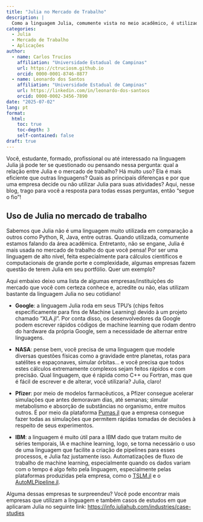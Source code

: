 ---
title: "Julia no Mercado de Trabalho"
description: |
  Como a linguagem Julia, comumente vista no meio acadêmico, é utilizada pelas grandes empresas no mercado de trabalho?
categories:
  - Julia
  - Mercado de Trabalho
  - Aplicações
author:
  - name: Carlos Trucíos
    affiliation: "Universidade Estadual de Campinas"
    url: https://ctruciosm.github.io
    orcid: 0000-0001-8746-8877
  - name: Leonardo dos Santos
    affiliation: "Universidade Estadual de Campinas"
    url: https://linkedin.com/in/leonardo-dos-santoos
    orcid: 0000-0002-3456-7890
date: "2025-07-02"
lang: pt
format:
  html:
    toc: true
    toc-depth: 3
    self-contained: false
draft: true
---

Você, estudante, formado, profissional ou até interessado na linguagem Julia já pode ter se questionado ou pensando nessa pergunta: qual a relação entre Julia e o mercado de trabalho? Há muito uso? Ela é mais eficiente que outras linguagens? Quais as principais diferenças e por que uma empresa decide ou não utilizar Julia para suas atividades? Aqui, nesse blog, trago para você a resposta para todas essas perguntas, então "segue o fio"!

## Uso de Julia no mercado de trabalho

Sabemos que Julia não é uma linguagem muito utilizada em comparação a outros como Python, R, Java, entre outras. Quando utilizada, comumente estamos falando da área acadêmica. Entretanto, não se engane, Julia é mais usada no mercado de trabalho do que você pensa! Por ser uma linguagem de alto nível, feita especialmente para cálculos científicos e computacionais de grande porte e complexidade, algumas empresas fazem questão de terem Julia em seu portfólio. Quer um exemplo?

Aqui embaixo deixo uma lista de algumas empresas/instituições do mercado que você com certeza conhece e, acredite ou não, elas utilizam bastante da linguagem Julia no seu cotidiano!

-   **Google**: a linguagem Julia roda em seus TPU’s (chips feitos especificamente para fins de Machine Learning) devido à um projeto chamado “XLA.jl”. Por conta disso, os desenvolvedores da Google podem escrever rápidos códigos de machine learning que rodam dentro do hardware da própria Google, sem a necessidade de alternar entre linguagens.

-   **NASA**: pense bem, você precisa de uma linguagem que modele diversas questões físicas como a gravidade entre planetas, rotas para satélites e espaçonaves, simular órbitas… e você precisa que todos estes cálculos extremamente complexos sejam feitos rápidos e com precisão. Qual linguagem, que é rápida como C++ ou Fortran, mas que é fácil de escrever e de alterar, você utilizaria? Julia, claro!

-   **Pfizer**: por meio de modelos farmacêuticos, a Pfizer consegue acelerar simulações que antes demoravam dias, até semanas; simular metabolismo e absorção de substâncias no organismo, entre muitos outros. É por meio da plataforma [Pumas.jl](http://pumas.jl) que a empresa consegue fazer todas as simulações que permitem rápidas tomadas de decisões à respeito de seus experimentos.

-   **IBM**: a linguagem é muito útil para a IBM dado que tratam muito de séries temporais, IA e machine learning, logo, se torna necessário o uso de uma linguagem que facilite a criação de pipelines para esses processos, e Julia faz justamente isso. Automatizações de fluxo de trabalho de machine learning, especialmente quando os dados variam com o tempo é algo feito pela linguagem, especialmente pelas plataformas produzidas pela empresa, como o [TSLM.jl](http://tslm.jl) e o [AutoMLPipeline.jl](http://automlpipeline.jl).

Alguma dessas empresas te surpreendeu? Você pode encontrar mais empresas que utilizam a linguagem e também casos de estudos em que aplicaram Julia no seguinte link: <https://info.juliahub.com/industries/case-studies>\
\
